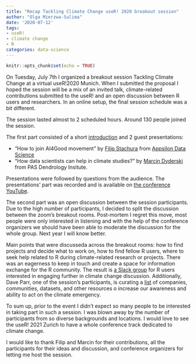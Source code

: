 ```yaml
---
title: "Recap Tackling Climate Change useR! 2020 breakout session"
author: "Olga Mierzwa-Sulima"
date: '2020-07-12'
tags:
- useR!
- climate change
- R
categories: data-science
---
```


```r
knitr::opts_chunk$set(echo = TRUE)
```

On Tuesday, July 7th I organized a breakout session Tackling Climate Change at a virtual useR!2020 Munich.
When I submitted the proposal I hoped the session will be a mix of an invited talk, climate-related contributions submitted to the useR! and an open discussion
between R users and researchers. In an online setup, the final session schedule was a bit different.

The session lasted almost to 2 scheduled hours. Around 130 people joined the session.

The first part consisted of a short [introduction](https://github.com/olgamie/user2020_tackling_climate_change/tree/master) and 2 guest presentations:

* "How to join AI4Good movement" by [Filip Stachura](https://twitter.com/filipstachura?lang=en) from [Appsilon Data Science](https://appsilon.com/ai-for-good/)
* "How data scientists can help in climate studies?" by [Marcin Dyderski](https://twitter.com/mkdyderski?lang=en) from PAS Dendrology Insitute.

Presentations were followed by questions from the audience.
The presentations' part was recorded and is available on [the conference YouTube](https://www.youtube.com/watch?v=Wzmj0cFLfic&feature=emb_logo).

The second part was an open discussion between the session participants. Due to the high number of participants, I decided to split the discussion between the zoom's breakout rooms. Post-mortem I regret this move, most people were only interested in listening and with the help of the conference organizers we should have been able to moderate the discussion for the whole group. Next year I will know better.

Main points that were discusseda across the breakout rooms: how to find projects and decide what to work on, how to find fellow R users, where to seek help related to R during climate-related research or projects. There was an eagerness to keep in touch and create a space for information exchange for the R community. The result is [a Slack group](https://userstackling-uny5880.slack.com/join/shared_invite/zt-fkocefo6-kkRLrPqPI5WQR5P~HLdm9A#/) for R users interested in engaging further in climate change discussion. Additionally, Dave Parr, one of the session's participants, is curating a [list](https://github.com/DaveParr/awesome-climate-data) of companies, communities, datasets, and other resources o increase our awareness and ability to act on the climate emergency.

To sum up, prior to the event I didn't expect so many people to be interested in taking part in such a session. I was blown away by the number of participants from so diverse backgrounds and locations. I would love to see the useR! 2021 Zurich to have a whole conference track dedicated to climate change.

I would like to thank Filip and Marcin for their contributions, all the participants for their ideas and discussion, and conference organizers for letting me host the session.
